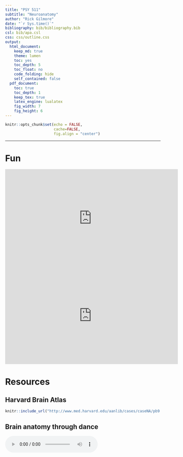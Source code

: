 ```yaml
---
title: "PSY 511"
subtitle: "Neuroanatomy"
author: "Rick Gilmore"
date: "`r Sys.time()`"
bibliography: bib/bibliography.bib
csl: bib/apa.csl
css: css/outline.css
output:
  html_document:
    keep_md: true
    theme: lumen
    toc: yes
    toc_depth: 5
    toc_float: no
    code_folding: hide
    self_contained: false
  pdf_document:
    toc: true
    toc_depth: 1
    keep_tex: true
    latex_engine: lualatex
    fig_width: 7
    fig_height: 6
---
```


```r
knitr::opts_chunk$set(echo = FALSE, 
                      cache=FALSE, 
                      fig.align = "center")
```

---

# Fun

<div class="center_video">
<iframe width="560" height="315" src="https://www.youtube.com/embed/snO68aJTOpM" frameborder="0" allowfullscreen></iframe>
</div>
<!-- Pinky and the Brain video -->

<iframe width="560" height="315" src="https://www.youtube.com/embed/Qw8E9WnZTQk" frameborder="0" allow="accelerometer; autoplay; encrypted-media; gyroscope; picture-in-picture" allowfullscreen></iframe>
<!-- Kids brain song -->

# Resources

## Harvard Brain Atlas

```r
knitr::include_url("http://www.med.harvard.edu/aanlib/cases/caseNA/pb9.htm")
```

## Brain anatomy through dance

<audio controls loop="loop">
  <source src="snd/brain_boxing.m4a" type="audio/mpeg">
  Your browser does not support the audio tag.
</audio>

# Directional terms

- Anterior/Posterior
- Medial/Lateral
- Superior/Inferior
- Dorsal/Ventral
- Rostral/Caudal

```r
knitr::include_graphics("https://upload.wikimedia.org/wikipedia/commons/thumb/e/e7/Blausen_0019_AnatomicalDirectionalReferences.png/800px-Blausen_0019_AnatomicalDirectionalReferences.png")
```

## Bipeds vs. quadripeds

```r
knitr::include_graphics("https://upload.wikimedia.org/wikipedia/commons/thumb/0/00/1303_Human_Neuroaxis.jpg/800px-1303_Human_Neuroaxis.jpg")
```

## Image axes

- Horizontal/Axial
- Coronal/Transverse/Frontal
- Sagittal (from the side)

```r
knitr::include_graphics("http://www.scienceteacherprogram.org/biology/chillemistudentguide1-06/brain_directions_planes_sections__directions_-_small.gif")
```

# Supporting structures

## Meninges (outside -> in)

- Dura mater ('tough mother')
- Arachnoid membrane
- Subarachnoid space
- Pia mater ('gentle mother')
- Cerebrospinal fluid (CSF) between Arachnoid membrane and Pia Mater

```r
knitr::include_graphics("https://upload.wikimedia.org/wikipedia/commons/thumb/8/8e/Meninges-en.svg/1280px-Meninges-en.svg.png")
```

## Ventricular system

- Also known as cerebral ventricles
- Lateral (1st & 2nd)
    - Forebrain/telencephalon
- 3rd
    - Diencephalon
- Cerebral aqueduct
    - Midbrain
- 4th
    - Hindbrain

```r
knitr::include_graphics("https://upload.wikimedia.org/wikipedia/commons/d/d4/Blausen_0896_Ventricles_Brain.png")
```

- Ventricles filled with cerebrospinal fluid (CSF)
  - CSF clears metabolites during sleep [@xie2013sleep]?
  - Blockage of CSF flow -> hydrocephalus

## Blood Supply

- Carotid & basilar arteries converge on Circle of Willis
- Anterior, Middle, and Posterior Cerebral arteries main output

```r
knitr::include_graphics("https://previews.123rf.com/images/hfsimaging/hfsimaging1208/hfsimaging120800005/14672522-drawing-of-the-blood-vessels-at-the-base-of-the-brain-called-the-circle-of-willis.jpg")
```

```r
knitr::include_graphics("https://teachmeanatomy.info/wp-content/uploads/Schematic-of-the-Circle-of-Willis.jpg")
```

```r
knitr::include_graphics("https://teachmeanatomy.info/wp-content/uploads/Regional-Blood-Supply-to-the-Cerebrum-1024x380.jpg")
```

<p><a href="https://commons.wikimedia.org/wiki/File:Cerebrovascular_System.png#/media/File:Cerebrovascular_System.png"><img src="https://upload.wikimedia.org/wikipedia/commons/d/d5/Cerebrovascular_System.png" alt="Cerebrovascular System.png"></a><br>By &lt;a href="//commons.wikimedia.org/wiki/User:BruceBlaus" title="User:BruceBlaus"&gt;BruceBlaus&lt;/a&gt; - &lt;span class="int-own-work" lang="en"&gt;Own work&lt;/span&gt;, <a href="https://creativecommons.org/licenses/by-sa/4.0" title="Creative Commons Attribution-Share Alike 4.0">CC BY-SA 4.0</a>, <a href="https://commons.wikimedia.org/w/index.php?curid=51638412">Link</a></p>

### Blood/brain barrier

- Cells forming blood vessel walls tightly packed
- Active transport of molecules typically required

```r
knitr::include_graphics("https://media.springernature.com/full/springer-static/image/art%3A10.1038%2Fnrn1824/MediaObjects/41583_2006_Article_BFnrn1824_Fig2_HTML.jpg?as=webp")
```

---

```r
knitr::include_graphics("https://media.springernature.com/full/springer-static/image/art%3A10.1038%2Fnrn1824/MediaObjects/41583_2006_Article_BFnrn1824_Fig3_HTML.jpg?as=webp")
```


#### Area Postrema

- In brainstem, blood-brain barrier thin
- Chemoreceptors (chemical receptors) detect toxins, trigger emesis if necessary

```r
knitr::include_graphics("https://media.springernature.com/lw685/springer-static/image/art%3A10.1038%2Fnrendo.2013.136/MediaObjects/41574_2013_Article_BFnrendo2013136_Fig2_HTML.jpg?as=webp")
```

# Organization of the Nervous System

```r
knitr::include_graphics("https://www.pastmedicalhistory.co.uk/wp-content/uploads/2018/08/A-model-of-the-human-nervous-system-by-Rufus-Benjamin-Weaver..jpg")
```

- Central Nervous System (CNS) 
  - Brain
  - Spinal Cord
  - (Everything encased in bone)
- Peripheral Nervous System (PNS)
  - Somatic division
  - Autonomic division
    - Sympathetic
    - Parasympathetic

# Organization of the CNS

| Major division | Ventricular Landmark | Embryonic Division | Structure       |
|----------------|----------------------|--------------------|-----------------|
| Forebrain      | Lateral              | Telencephalon      | Cerebral cortex |
|                |                      |                    | Basal ganglia   |
|                |                      |                    | Hippocampus, amygdala |
|                | Third                | Diencephalon       | Thalamus        |
|                |                      |                    | Hypothalamus    |
| Midbrain       | Cerebral Aqueduct    | Mesencephalon      | Tectum, tegmentum |
| Hindbrain      | 4th                  | Metencephalon      | Cerebellum, pons  |
|                | --                   | Mylencephalon      | Medulla oblongata |

- Forebrain, midbrain, hindbrain terminology derives from embryonic stages in CNS development.

```r
knitr::include_graphics("https://upload.wikimedia.org/wikipedia/commons/c/c8/6_week_embryo_brain.jpg")
```

## Hindbrain

```r
knitr::include_graphics("https://upload.wikimedia.org/wikipedia/commons/thumb/5/54/EmbryonicBrain.svg/1200px-EmbryonicBrain.svg.png")
```

- Hindbrain: structures adjacent (or caudal to) 4th ventricle
    - Medulla oblongata
    - Cerebellum
    - Pons

<div class="centered">
<iframe width="800" height="450" src="https://www.youtube.com/embed/Wq8EVQUc9a4" frameborder="0" allowfullscreen></iframe>
</div>

```r
knitr::include_graphics("https://upload.wikimedia.org/wikipedia/commons/thumb/b/b9/Gray708.svg/500px-Gray708.svg.png")
```

```r
knitr::include_graphics("http://webspace.ship.edu/cgboer/medial-labelled.gif")
```

### [Medulla oblongata](https://en.wikipedia.org/wiki/Medulla_oblongata) {.smaller}

- Cardiovascular regulation
- Muscle tone
- Fibers of passage
    - **A**scending fibers (from body), a.k.a. afferents
    - Descending fibers (**e**xiting brain), a.k.a., **e**fferents

```r
knitr::include_graphics("https://upload.wikimedia.org/wikipedia/commons/6/69/1311_Brain_Stem.jpg")
```

### Cerebellum

- “Little brain”
- Dorsal to pons
- Movement coordination, simple learning (classical conditioning)
- Largest number of neurons in the brain

```r
knitr::include_graphics("https://upload.wikimedia.org/wikipedia/commons/1/14/Cerebellum_animation_small.gif")
```

<div class="centered">
<iframe width="800" height="450" src="https://www.youtube.com/embed/6szEeD0n-oU" frameborder="0" allowfullscreen></iframe>
</div>

### Pons

- Bulge on ventral brain stem
- Neuromodulatory nuclei
    - Nucleus (anatomically discrete cluster of neurons
    - Neuromodulators: neurotransmitters that modulate/alter function of other neurons
    - e.g., Serotonin (5-HT), norepinephrine (NE), acetylcholine (ACh), dopamine (DA)
- Relay to cerebellum

## Midbrain

- Tectum (roof), dorsal
- Tegmentum (floor), ventral

```r
knitr::include_graphics("http://antranik.org/wp-content/uploads/2011/11/the-brain-stem-mid-brain-left-lateral-view-superior-colliculus-inferior-cerebellar-peduncle.jpg")
```

### Tectum

- "Roof" of the midbrain
- Superior and inferior colliculus (colliculi is plural for 'little hill')
- Superior colliculus: Reflexive orienting of eyes, head, ears (superior colliculi)
    - Input from FEF, parietal lobe
    - Output to cranial nerve nuclei (III, IV, VI) in tegmentum, pons
- Inferior colliculus: Auditory processing (from brainstem to auditory thalamus)

```r
knitr::include_graphics("https://upload.wikimedia.org/wikipedia/commons/0/0b/Gray719.png")
```

```r
knitr::include_graphics("http://www.radioanatomie.com/30_irm_sagittale_mediane/99_images/2_Tectum.jpg")
```

### Tegmentum

- "Floor" of the midbrain
- Species-typical movement sequences
- Neuromodulatory nuclei
    + Norepinephrine (NE)
    + Serotonin (5-HT)
    + Dopamine (DA) -- from *ventral tegmental area (VTA)*

```r
knitr::include_graphics("https://vignette1.wikia.nocookie.net/addictionpathology/images/8/8b/The_reward_pathway_2.gif/revision/latest?cb=20091210025108")
```

## Forebrain

- Diencephalon
- Telencephalon

```r
knitr::include_graphics("http://classconnection.s3.amazonaws.com/252/flashcards/1048252/png/forebrain1328987872235.png")
```

### Diencephalon ('between brain')

- Thalamus
- Hypothalamus

```r
knitr::include_graphics("https://upload.wikimedia.org/wikipedia/commons/a/a0/1310_Diencephalon.jpg")
```

```r
knitr::include_graphics("http://webspace.ship.edu/cgboer/medial-labelled.gif")
```

#### Thalamus

- Input to cortex
- Functionally distinct *nuclei*
    - Lateral geniculate nucleus (LGN), vision
    - Medial geniculate nucleus (MGN), audition
    - Pulvinar, attention?
  
```r
knitr::include_graphics("http://neurobiologychapter3.weebly.com/uploads/1/4/1/8/1418733/5118342.jpg?401x231")
```

#### Hypothalamus

- Five Fs: fighting, fleeing/freezing, feeding, and reproduction
- Controls pituitary gland (“master” gland)
    + Anterior pituitary (indirect release of hormones)
        * e.g., Corticotropin Releasing Hormone (CRH) -> release of cortisol from Adrenal Cortex (adjacent to kidney)
    + Posterior pituitary (direct release of hormones)
        - Oxytocin
        - Vasopressin (aka, Arginine Vasopressin -- AVP; Anti-diuretic Hormone -- ADH)

```r
knitr::include_graphics("http://higheredbcs.wiley.com/legacy/college/tortora/0470565101/hearthis_ill/pap13e_ch14_illustr_audio_mp3_am/simulations/figures/hypothalamus.jpg")
```

<!-- Pituitary -->
```r
knitr::include_graphics("https://i.stack.imgur.com/IeFkI.jpg")
```

### Telencephalon

- Basal ganglia
- Hippocampus, amygdala
- Cerebral cortex

#### Basal Ganglia

- Skill and habit learning
- Linked to Tourette syndrome, obsessive-compulsive disorder (OCD), addiction, movement disorders
- Example: Parkinson's Disease

```r
knitr::include_graphics("http://webspace.ship.edu/cgboer/basalgangliagray.gif")
```

- Striatum
	- Caudate nucleus 
	- Putamen
- Globus pallidus
- Subthalamic nucleus 
- Substantia nigra (tegmentum)

<!-- MRI of basal ganglia -->
```r
knitr::include_graphics("https://fhs122anatomyelab.files.wordpress.com/2014/05/basal-ganglia.jpg?w=524&h=393")
```

<div class="centered">
<iframe width="560" height="315" src="https://www.youtube.com/embed/q7z-373pwuI" frameborder="0" allowfullscreen></iframe>
</div>

#### Hippocampus

- Hippocampus means "sea horse"

```r
knitr::include_graphics("https://images.theconversation.com/files/60945/original/qrtd9rv8-1412620559.JPG?ixlib=rb-1.1.0&q=45&auto=format&w=1000&fit=clip")
```

- Medial to lateral ventricles
- Store memories of specific facts (semantic memory) or events (episodic memory)
- Place memory in non-human animals (& humans?)
- Fornix (axon fiber bundle) projects to (mammillary bodies of) hypothalamus

```r
knitr::include_graphics("http://homepage.smc.edu/wissmann_paul/physnet/anatomynet/anatomy/amy.jpg")
```

```r
knitr::include_graphics("http://www.neuro24.de/hip0006.jpg")
```

<div class="centered">
<iframe width="560" height="315" src="https://www.youtube.com/embed/wjvDDH-uJ0s" frameborder="0" allowfullscreen></iframe>
</div>

#### Amygdala (“almond”)

- Physiological state, behavioral readiness, affect
- NOT the fear center! [@ledoux_amygdala_2015].
- Projection to hypothalamus

```r
knitr::include_graphics("http://homepage.smc.edu/wissmann_paul/physnet/anatomynet/anatomy/amy.jpg")
```

```r
knitr::include_graphics("http://www.frontiersin.org/files/Articles/31697/fpsyg-03-00319-HTML/image_m/fpsyg-03-00319-g002.jpg")
```

<div class="centered">
<iframe width="560" height="315" src="https://www.youtube.com/embed/YB9rs4tEAaE" frameborder="0" allowfullscreen></iframe>
</div>

#### Cerebral Cortex 

- Cerebral hemispheres
- Groove (sulcus or sulci)
- Bumps (gyrus or gyri)
- Grey vs. white matter
- Lobes

**Lateral view**

```r
knitr::include_graphics("https://upload.wikimedia.org/wikipedia/commons/3/35/Gray726.png")
```

**Medial view**

```r
knitr::include_graphics("https://upload.wikimedia.org/wikipedia/commons/thumb/f/fe/Gray727.svg/1025px-Gray727.svg.png")
```

**Nissl stain**

```r
knitr::include_graphics("https://upload.wikimedia.org/wikipedia/commons/9/9a/Brainmaps-macaque-hippocampus.jpg")
```

##### Lobes of the cerebral cortex

- Frontal
- Temporal
- Parietal
- Occipital
- Names derive from underlying bones of the skull

```r
knitr::include_graphics("https://upload.wikimedia.org/wikipedia/commons/thumb/6/6e/Human_skull_side_simplified_%28bones%29.svg/1200px-Human_skull_side_simplified_%28bones%29.svg.png")
```


```r
knitr::include_graphics("http://40.media.tumblr.com/tumblr_m1kpkr7Wsq1rn6pqko1_500.jpg")
```

**Longitudinal fissure**

- Also known as superior longitudinal fissure
- Divides the cerebral hemispheres

```r
knitr::include_graphics("https://upload.wikimedia.org/wikipedia/commons/0/04/Human_brain_longitudinal_fissure.png")
```

**Lateral sulcus/fissure**

- Also known as Sylvian Fissure
- Divides frontal from temporal lobe

```r
knitr::include_graphics("https://upload.wikimedia.org/wikipedia/commons/4/41/Lateral_sulcus2.png")
```

**Central sulcus**

- Also known as Rolandic Fissure or Fissure of Rolando
- Divides frontal from parietal lobe

```r
knitr::include_graphics("https://upload.wikimedia.org/wikipedia/commons/8/88/Central_sulcus_diagram.png")
```

##### Frontal lobe

- Anterior to central sulcus
- Superior to lateral fissure
- Dorsal to temporal lobe

```r
knitr::include_graphics("https://upload.wikimedia.org/wikipedia/commons/thumb/0/0e/Lobes_of_the_brain_NL.svg/1024px-Lobes_of_the_brain_NL.svg.png")
```

- Primary motor cortex (M-I or M1)
    - Precentral gyrus
    
```r
knitr::include_graphics("https://en.wikipedia.org/wiki/Precentral_gyrus#/media/File:FrontalCaptsLateral.png")
```
    
- Secondary motor areas
    + Supplementary motor cortex (SMC)
    + Frontal eye fields (FEF)
- Prefrontal cortex
    + Planning, problem solving, working memory...?
    
- Secondary olfactory cortex

```r
knitr::include_graphics("https://www.frontiersin.org/files/Articles/92469/fnbeh-08-00240-HTML/image_m/fnbeh-08-00240-g001.jpg")
```

> Figure 1. Schematic view of the human olfactory system. The primary and secondary olfactory cortices are represented in blue and green, respectively. Amyg, amygdala; Ento, entorhinal cortex; Hipp, hippocampus; OFC, orbitofrontal cortex; PC, piriform cortex; Thal, thalamus (adapted from Royet et al., 2014).
>
> [[@Saive2014-uh]](http://doi.org/10.3389/fnbeh.2014.00240)

- Basal forebrain
    + [Nucleus accumbens (NAcc)](https://en.wikipedia.org/wiki/Nucleus_accumbens), part of ventral striatum

***Cingulate Gyrus***

```r
knitr::include_graphics("http://cis.jhu.edu/data.sets/cortical_segmentation_validation/photos/cinggyrus75.jpg")
```

- [Anterior cingulate cortex (ACC)](https://en.wikipedia.org/wiki/Anterior_cingulate_cortex)

**Inferior Frontal Gyrus (IFG)**

```r
knitr::include_graphics("https://upload.wikimedia.org/wikipedia/commons/b/b2/Gray726_inferior_frontal_gyrus.png")
```

- Home to Broca's Area

**Middle Frontal Gyrus (MFG)**

```r
knitr::include_graphics("https://upload.wikimedia.org/wikipedia/commons/7/7f/Gray726_middle_frontal_gyrus.png")
```

- Home to Dorsolateral Prefrontal Cortex ([DLPFC](https://en.wikipedia.org/wiki/Dorsolateral_prefrontal_cortex))

**Superior Frontal Gyrus (SFG)**

- Brodmann Area 8
- Frontal Eye Fields (FEF)

```r
knitr::include_graphics("https://en.wikipedia.org/wiki/Frontal_eye_fields#/media/File:Brodmann_area_8_animation.gif")
```

##### Temporal lobe 

- Ventral to frontal, parietal lobes
- Inferior to lateral fissure

```r
knitr::include_graphics("https://upload.wikimedia.org/wikipedia/commons/9/96/Brain_diagram_fr.png")
```

- Primary auditory cortex (A-I or A1)

```r
knitr::include_graphics("https://en.wikipedia.org/wiki/Auditory_cortex#/media/File:Brodmann_41_42.png")
```

**Superior Temporal Sulcus**

```r
knitr::include_graphics("https://en.wikipedia.org/wiki/Superior_temporal_sulcus#/media/File:Superior_temporal_sulcus.png")
```

- Object, face recognition; biological motion processing
- Language processing

**Inferior Temporal Gyrus (ITG)**

```r
knitr::include_graphics("https://upload.wikimedia.org/wikipedia/commons/1/18/Gray726_inferior_temporal_gyrus.png")
```

- Continuation of ventral visual processing stream

```r
knitr::include_graphics("https://upload.wikimedia.org/wikipedia/commons/f/f6/Inferior_temporal_gyrus_coronal_sections.gif")
```

**Entorhinal Cortex (ER)**

```r
knitr::include_graphics("https://upload.wikimedia.org/wikipedia/commons/1/15/Medial_surface_of_cerebral_cortex_-_entorhinal_cortex.png")
```

- Storage of memories about events, objects 
- Amygdala, hippocampus

##### Parietal lobe

- Caudal to frontal lobe
- Dorsal to temporal lobe
- Posterior to central sulcus

```r
knitr::include_graphics("https://upload.wikimedia.org/wikipedia/commons/9/96/Brain_diagram_fr.png")
```

- Primary somatosensory cortex (S-I or S1)
  - information from sensors in skin, muscles, tendons, joints and viscera
- Post-central gyrus
    
```r
knitr::include_graphics("https://en.wikipedia.org/wiki/Postcentral_gyrus#/media/File:Postcentral_gyrus.png")
```
    
- Perception of spatial relations, action planning

**Inferior Parietal Lobule**

```r
knitr::include_graphics("https://upload.wikimedia.org/wikipedia/commons/e/e3/Gray726_inferior_parietal_lobule.png")
```

- e.g., language, mathematical operations, body image, etc.

**Superior Parietal Lobule**

```r
knitr::include_graphics("https://upload.wikimedia.org/wikipedia/commons/9/9d/Gray726_superior_parietal_lobule.png")
```

- damage to can cause spatial hemi-neglect

```r
knitr::include_graphics("https://upload.wikimedia.org/wikipedia/commons/d/d8/Superior_parietal_lobule_sagittal_sections.gif")
```

##### Occipital lobe

- Caudal to parietal & temporal lobes

```r
knitr::include_graphics("https://upload.wikimedia.org/wikipedia/commons/9/96/Brain_diagram_fr.png")
```

- Primary visual cortex (V1)
- Secondary visual areas (V2...V7)

```r
knitr::include_graphics("http://bethycotter.wdfiles.com/local--files/introducingtheeye/Screen%20Shot%202012-08-24%20at%2011.36.20%20PM.png")
```

##### Insular cortex (insula)

- medial to temporal lobe
- deep inside lateral fissure

```r
knitr::include_graphics("https://upload.wikimedia.org/wikipedia/commons/b/b4/Sobo_1909_633.png")
```

- Primary gustatory cortex
- Self-awareness, interpersonal experiences, motor control, interoception

##### Brodmann Areas

- [Korbinian Brodmann](https://en.wikipedia.org/wiki/Korbinian_Brodmann)

```r
knitr::include_graphics("http://www.spektrum.de/lexika/images/bio/fff1209_w.jpg")
```

- Cytoarchitectonic (cellular architecture) differences in cerebral cortex
- Numbered areas, e.g. V1 == Area 17

```r
knitr::include_graphics("https://upload.wikimedia.org/wikipedia/commons/0/09/Brodmann-areas.png")
```

```r
knitr::include_graphics("http://www.brain-maps.com/gehirn/brodmann_areale.jpg")
```

## White matter pathways

- Brainstem
- Projection fibers
- Association fibers
- Commissural fibers

```r
knitr::include_graphics("img/brainstem-white-matter-schematic.jpg")
```

### Brainstem projections

- Corticospinal tract (descending/efferent)
- Dorsal column/medial lemniscus (ascending/afferent)
- Superior/inferior cerebellar peduncles (from/to cerebellum)

```r
knitr::include_graphics("img/projection-fiber-schematic.jpg")
```

### Projection fiber tracts

- Internal capsule
    - Thalamic radiation
    - Cortico-{pontine, bulbar, reticular} tracts

```r
knitr::include_graphics("img/cortical-white-matter-schematic.jpg")
```

```r
knitr::include_graphics("img/cortical-white-matter.jpg")
```

### Cortical white matter tracts

- Superior/inferior longitudinal fasciculus
    - [Arcuate fasciculus](https://en.wikipedia.org/wiki/Arcuate_fasciculus) part of sup. long. f.
- Superior/inferior fronto-occipital fasciculus
- Cingulum, fornix (hyp-hip), stria terminalis (hyp-amyg)

### Commissural fibers

- Corpus callosum
- Anterior commissure (AC)
- Posterior commissure (PC)

```r
knitr::include_graphics("https://upload.wikimedia.org/wikipedia/commons/6/60/Corpus_callosum.png")
```

```r
knitr::include_graphics("https://i.redd.it/7qobxge7gp611.jpg")
```
<!-- Corpus Callosum -->

**Anterior, Posterior Commissures**

```r
knitr::include_graphics("https://upload.wikimedia.org/wikipedia/commons/2/22/Gray720.png")
```

## Spinal cord

- Spinal column w/ vertebrae
- Moving rostral -> caudal...
- Cervical (8), thoracic (12), lumbar (5), sacral (5), coccygeal (1)
- Spinal segments & 31 nerve pairs 
- Cauda equina

```r
knitr::include_graphics("http://www.fauxpress.com/kimball/med/sensory/spinaldivisions.jpg")
```

- Spinal segments (rostral to caudal) ennervate specific body segments
- When focusing on the skin, these are called *dermatomes*

```r
knitr::include_graphics("https://steppingstoneblogcom.files.wordpress.com/2018/02/dermatome.jpg?w=863&h=1&crop=1")
```

- Dorsal/Ventral
    + Dorsal root (sensory)
    + Ventral root (mostly motor)
- Grey (interior) vs. white matter (exterior)
    + Cerebral cortex opposite (grey exterior, white interior)

```r
knitr::include_graphics("https://image.slidesharecdn.com/thespinalcord-2003-141108070925-conversion-gate02/95/the-spinal-cord-4-638.jpg?cb=1415430697")
```
<!-- Cross section of the spinal cord. -->

```r
knitr::include_graphics("https://upload.wikimedia.org/wikipedia/commons/e/e6/Gray675.png")
```

```r
knitr::include_graphics("https://upload.wikimedia.org/wikipedia/commons/thumb/d/dc/Medulla_spinalis_-_Section_-_English.svg/1024px-Medulla_spinalis_-_Section_-_English.svg.png")
```

# Organization of the PNS 

- Somatic division
- Autonomic division (Autonomic Nervous System)

## Somatic division

### Cranial nerves

- Afferents (input), efferents (output), or mixed
- Innervate head and neck
- Olfactory (I), optic (II), (VIII) auditory,
vagus (X), etc. 
- Spinal nerves

```r
knitr::include_graphics("http://media-1.web.britannica.com/eb-media/44/54244-004-892C5169.jpg")
```

### Spinal nerves

```r
knitr::include_graphics("https://www.pastmedicalhistory.co.uk/wp-content/uploads/2018/08/A-model-of-the-human-nervous-system-by-Rufus-Benjamin-Weaver..jpg")
```

## Autonomic nervous system

- CNS & PNS components
- Controls “vegetative functions”
    + Limited voluntary control
- Two divisions
    + Sympathetic
    + Parasympathetic

```r
knitr::include_graphics("https://4.bp.blogspot.com/_FBNLGBBprSE/TB5b9zkM11I/AAAAAAAAAHA/LBCT2HkOzvI/s400/PNS.GIF")
```

- Bipolar (continuum) vs. bivariate autonomic space [[@Berntson1991-vq]](https://www.ncbi.nlm.nih.gov/pubmed/1660159)

```r
knitr::include_graphics("https://www.researchgate.net/profile/John_Cacioppo/publication/265843107/figure/fig1/AS:669383823216652@1536604948373/Bivariate-model-of-autonomic-space-right-contrasted-with-the-reciprocal.png")
```

### Sympathetic division

- Prepares body for action
- “Fight or flight”
- Spinal cord
    + ganglion chain along spinal column to End organs
- Neurotransmitters (NTs)
    + Preganglionic: ACh 
    + Post: NE
    
### Parasympathetic division

- “Around” sympathetic
- Restorative function
- “Rest & digest”
- Spinal cord (or Vagus n. from Xth cranial n.) -> ganglia near end organs -> end organ
    + NT: ACh
    
### Measures of ANS function

- Heart rate variability

```r
knitr::include_graphics("https://upload.wikimedia.org/wikipedia/commons/thumb/4/4a/Neurovisceral_integration_model.png/330px-Neurovisceral_integration_model.png")
```

- Galvanic skin response (GSR)
- [Pupillary response](https://en.wikipedia.org/wiki/Pupillary_response)

```r
knitr::include_graphics("https://upload.wikimedia.org/wikipedia/commons/a/a5/Gray840.png")
```

## References {.smaller}
